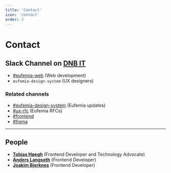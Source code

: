 ```yaml
---
title: 'Contact'
icon: 'contact'
order: 2
---
```


# Contact

## Slack Channel on [DNB IT](https://dnb-it.slack.com)

- [#eufemia-web](https://dnb-it.slack.com/archives/CMXABCHEY) (Web development)
- `eufemia-design-system` (UX designers)

### Related channels

- [#eufemia-design-system](https://dnb-it.slack.com/archives/GDZ69FC5C) (Eufemia updates)
- [#ux-rfc](https://dnb-it.slack.com/archives/C014NMBQ5SQ) (Eufemia RFCs)
- [#frontend](https://dnb-it.slack.com/archives/CFC7QK21E)
- [#figma](https://dnb-it.slack.com/archives/CEA5N836V)

---

## People

- **[Tobias Høegh](https://dnb.enterprise.slack.com/user/@WE2M4E65N)** (Frontend Developer and Technology Advocate)
- **[Anders Langseth](https://dnb.enterprise.slack.com/user/@U01MN8KA0UU)** (Frontend Developer)
- **[Joakim Bjerknes](https://dnb.enterprise.slack.com/user/@U04NPQR5YE8)** (Frontend Developer)
